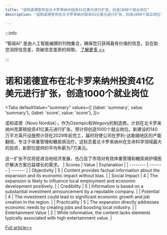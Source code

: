 ```yaml
---
title: "诺和诺德宣布在北卡罗来纳州投资41亿美元进行扩张，创造1000个就业岗位"
description: "诺和诺德宣布在北卡罗来纳州投资41亿美元进行扩张，创造1000个就业岗位"

---
```



:::info

“智闻AI“ 是由人工智能编撰的刊物集合，确保您只获得最有价值的信息，旨在助您消除信息差，突破信息茧房的局限。  [了解更多 >>](/)

:::

# 诺和诺德宣布在北卡罗来纳州投资41亿美元进行扩张，创造1000个就业岗位


<Tabs
	defaultValue="summary"
	values={[
	{label: 'summary', value: 'summary'},
	{label: 'score', value: 'score'},
]}>
<TabItem value="summary">


诺和诺德（Novo Nordisk），作为Ozempic和Wegovy的制造商，计划在北卡罗来纳州克莱顿投资41亿美元进行扩张，预计将创造1000个就业岗位。新建设的140万平方英尺设施预计将在2029年前完工，届时将使公司在罗利-达勒姆地区的产能翻倍，专注于体重管理和糖尿病治疗。这标志着北卡罗来纳州在生命科学领域最大的投资，新职位提供的平均年薪为7万美元。

这一扩张不仅将促进当地经济发展，也凸显了市场对有效体重管理和糖尿病护理医疗解决方案日益增长的需求。
</TabItem>
<TabItem value="score">
	| Scores     | Value   | Explanation |
	| -------- | ------- | ------- |
	| Objectivity  | 5    | Content provides factual information about the expansion and its economic impact without bias.    |
	| Social Impact | 4     | The expansion is likely to influence local employment and economic development positively.    |
	| Credibility    | 5    | Information is based on a substantial investment announcement by a reputable company.    |
	| Potential    | 4    | The investment could lead to significant economic growth and job creation in the region.    |
	| Practicality    | 5    | The expansion directly addresses economic needs by creating jobs and boosting local industry.    |
	| Entertainment Value    | 2    | While informative, the content lacks elements typically associated with high entertainment value.    |
</TabItem>
</Tabs>

[Full article>>](https://apnews.com/article/novo-nordisk-expansion-diabetes-north-carolina-a16ca3abcfc6f3526655b5e4156dc201)
